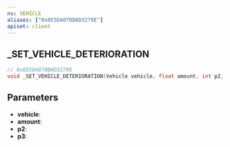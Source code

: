 ```yaml
---
ns: VEHICLE
aliases: ["0x8E5DA070BAD3279E"]
apiset: client
---
```

## _SET_VEHICLE_DETERIORATION

```c
// 0x8E5DA070BAD3279E
void _SET_VEHICLE_DETERIORATION(Vehicle vehicle, float amount, int p2, BOOL p3);
```


## Parameters
* **vehicle**:
* **amount**:
* **p2**:
* **p3**: